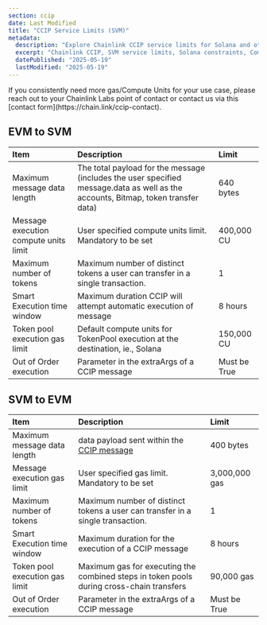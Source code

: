 ```yaml
---
section: ccip
date: Last Modified
title: "CCIP Service Limits (SVM)"
metadata:
  description: "Explore Chainlink CCIP service limits for Solana and other SVM chains, including message size, compute units, token transfers, and execution parameters."
  excerpt: "Chainlink CCIP, SVM service limits, Solana constraints, Compute units, Message size limits, Token transfers, Cross-chain execution, SVM parameters, EVM to SVM, SVM to EVM"
  datePublished: "2025-05-19"
  lastModified: "2025-05-19"
---
```



<Aside type="note" title="Contact for Exception Requests">
  If you consistently need more gas/Compute Units for your use case, please reach out to your Chainlink Labs point of
  contact or contact us via this [contact form](https://chain.link/ccip-contact).
</Aside>

## EVM to SVM

| Item                                  | Description                                                                                                                       | Limit        |
| :------------------------------------ | :-------------------------------------------------------------------------------------------------------------------------------- | :----------- |
| Maximum message data length           | The total payload for the message (includes the user specified message.data as well as the accounts, Bitmap, token transfer data) | 640 bytes    |
| Message execution compute units limit | User specified compute units limit. Mandatory to be set                                                                           | 400,000 CU   |
| Maximum number of tokens              | Maximum number of distinct tokens a user can transfer in a single transaction.                                                    | 1            |
| Smart Execution time window           | Maximum duration CCIP will attempt automatic execution of message                                                                 | 8 hours      |
| Token pool execution gas limit        | Default compute units for TokenPool execution at the destination, ie., Solana                                                     | 150,000 CU   |
| Out of Order execution                | Parameter in the extraArgs of a CCIP message                                                                                      | Must be True |

## SVM to EVM

| Item                           | Description                                                                                         | Limit         |
| :----------------------------- | :-------------------------------------------------------------------------------------------------- | :------------ |
| Maximum message data length    | data payload sent within the [CCIP message](/ccip/api-reference/svm/v1.6.0/messages#svm2anymessage) | 400 bytes     |
| Message execution gas limit    | User specified gas limit. Mandatory to be set                                                       | 3,000,000 gas |
| Maximum number of tokens       | Maximum number of distinct tokens a user can transfer in a single transaction.                      | 1             |
| Smart Execution time window    | Maximum duration for the execution of a CCIP message                                                | 8 hours       |
| Token pool execution gas limit | Maximum gas for executing the combined steps in token pools during cross-chain transfers            | 90,000 gas    |
| Out of Order execution         | Parameter in the extraArgs of a CCIP message                                                        | Must be True  |

